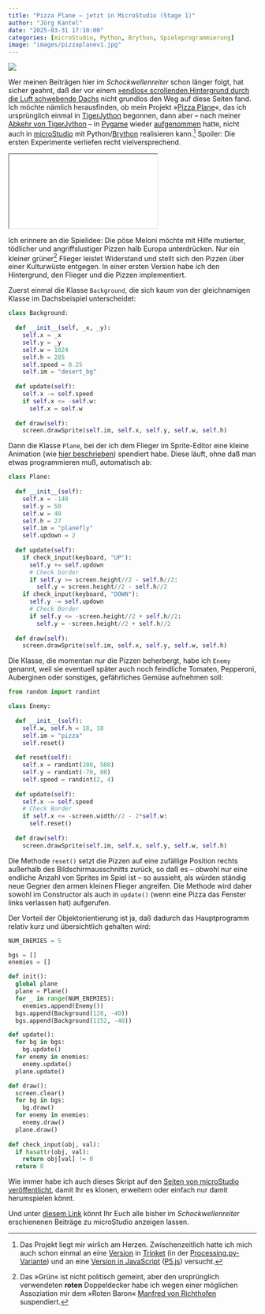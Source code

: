 ```yaml
---
title: "Pizza Plane – jetzt in MicroStudio (Stage 1)"
author: "Jörg Kantel"
date: "2025-03-31 17:10:00"
categories: [microStudio, Python, Brython, Spieleprogrammierung]
image: "images/pizzaplanev1.jpg"
---
```


[![](images/pizzaplanev1-b.jpg)](https://www.flickr.com/photos/schockwellenreiter/54412341755/)

Wer meinen Beiträgen hier im *Schockwellenreiter* schon länger folgt, hat sicher geahnt, daß der vor einem [»endlos« scrollenden Hintergrund durch die Luft schwebende Dachs](https://kantel.github.io/posts/2025032501_seamless_scrolling_desert/) nicht grundlos den Weg auf diese Seiten fand. Ich möchte nämlich herausfinden, ob mein Projekt »[Pizza Plane](http://blog.schockwellenreiter.de/2022/10/2022101502.html)«, das ich ursprünglich einmal in [TigerJython](http://cognitiones.kantel-chaos-team.de/programmierung/python/tigerjython.html) begonnen, dann aber -- nach meiner [Abkehr von TigerJython](http://blog.schockwellenreiter.de/2022/10/2022103001.html) -- in [Pygame](http://cognitiones.kantel-chaos-team.de/multimedia/spieleprogrammierung/pygame.html) wieder [aufgenommen](https://kantel.github.io/posts/2023010102_pizzaplane4/) hatte, nicht auch in [microStudio](http://cognitiones.kantel-chaos-team.de/multimedia/spieleprogrammierung/microstudio.html) mit Python/[Brython](http://cognitiones.kantel-chaos-team.de/programmierung/python/brython.html) realisieren kann.[^1] Spoiler: Die ersten Experimente verliefen recht vielversprechend.

[^1]: Das Projekt liegt mir wirlich am Herzen. Zwischenzeitlich hatte ich mich auch schon einmal an eine [Version](https://kantel.github.io/posts/2023032602_pizza_plane_with_pizzas/) in [Trinket](http://cognitiones.kantel-chaos-team.de/programmierung/python/trinket.html) (in der [Processing.py-Variante](https://kantel.github.io/posts/2023021601_my_first_trinket/)) und an eine [Version in JavaScript](https://kantel.github.io/posts/2024012902_pizzaplane_3/) ([P5.js](http://cognitiones.kantel-chaos-team.de/programmierung/creativecoding/processing/p5js.html)) versucht.

<iframe src="pizzaplanev1/index.html" class="if16_9" name="Pzza Plane (v1)"></iframe>

Ich erinnere an die Spielidee: Die pöse Meloni möchte mit Hilfe mutierter, tödlicher und angriffslustiger Pizzen halb Europa unterdrücken. Nur ein kleiner grüner[^2] Flieger leistet Widerstand und stellt sich den Pizzen über einer Kulturwüste entgegen. In einer ersten Version habe ich den Hintergrund, den Flieger und die Pizzen implementiert.

[^2]: Das »Grün« ist nicht politisch gemeint, aber den ursprünglich verwendeten **roten** Doppeldecker habe ich wegen einer möglichen Assoziation mir dem »Roten Baron« [Manfred von Richthofen](https://de.wikipedia.org/wiki/Manfred_von_Richthofen) suspendiert.

Zuerst einmal die Klasse `Background`, die sich kaum von der gleichnamigen Klasse im Dachsbeispiel unterscheidet:

~~~python
class Background:
  
  def __init__(self, _x, _y):
    self.x = _x
    self.y = _y
    self.w = 1024
    self.h = 285
    self.speed = 0.25
    self.im = "desert_bg"
    
  def update(self):
    self.x -= self.speed
    if self.x <= -self.w:
      self.x = self.w
      
  def draw(self):
    screen.drawSprite(self.im, self.x, self.y, self.w, self.h)
~~~

Dann die Klasse `Plane`, bei der ich dem Flieger im Sprite-Editor eine kleine Animation (wie [hier beschrieben](https://kantel.github.io/posts/2025032401_microstudio_anim_sprites/)) spendiert habe. Diese läuft, ohne daß man etwas programmieren muß, automatisch ab:

~~~python
class Plane:
  
  def __init__(self):
    self.x = -140
    self.y = 50
    self.w = 40
    self.h = 27
    self.im = "planefly"
    self.updown = 2
    
  def update(self):
    if check_input(keyboard, "UP"):
      self.y += self.updown
      # Check border
      if self.y >= screen.height//2 - self.h//2:
        self.y = screen.height//2 - self.h//2
    if check_input(keyboard, "DOWN"):
      self.y -= self.updown
      # Check Border
      if self.y <= -screen.height//2 + self.h//2:
        self.y = -screen.height//2 + self.h//2
    
  def draw(self):
    screen.drawSprite(self.im, self.x, self.y, self.w, self.h)
~~~

Die Klasse, die momentan nur die Pizzen beherbergt, habe ich `Enemy` genannt, weil sie eventuell später auch noch feindliche Tomaten, Pepperoni, Auberginen oder sonstiges, gefährliches Gemüse aufnehmen soll:

~~~python
from random import randint

class Enemy:
  
  def __init__(self):
    self.w, self.h = 18, 18
    self.im = "pizza"
    self.reset()
    
  def reset(self):
    self.x = randint(200, 500)
    self.y = randint(-70, 80)
    self.speed = randint(2, 4)
    
  def update(self):
    self.x -= self.speed
    # Check Border
    if self.x <= -screen.width//2 - 2*self.w:
      self.reset()
      
  def draw(self):
    screen.drawSprite(self.im, self.x, self.y, self.w, self.h)
~~~

Die Methode `reset()` setzt die Pizzen auf eine zufällige Position rechts außerhalb des Bildschirmausschnitts zurück, so daß es -- obwohl nur eine endliche Anzahl von Sprites im Spiel ist -- so aussieht, als würden ständig neue Gegner den armen kleinen Flieger angreifen. Die Methode wird daher sowohl im Constructor als auch in `update()` (wenn eine Pizza das Fenster links verlassen hat) aufgerufen.

Der Vorteil der Objektorientierung ist ja, daß dadurch das Hauptprogramm relativ kurz und übersichtlich gehalten wird:

~~~python
NUM_ENEMIES = 5

bgs = []
enemies = []

def init():
  global plane
  plane = Plane()
  for _ in range(NUM_ENEMIES):
    enemies.append(Enemy())
  bgs.append(Background(128, -40))
  bgs.append(Background(1152, -40))

def update():
  for bg in bgs:
    bg.update()
  for enemy in enemies:
    enemy.update()
  plane.update()

def draw():
  screen.clear()
  for bg in bgs:
    bg.draw()
  for enemy in enemies:
    enemy.draw()
  plane.draw()
  
def check_input(obj, val):
  if hasattr(obj, val):
    return obj[val] != 0
  return 0
~~~

Wie immer habe ich auch dieses Skript auf den [Seiten von microStudio veröffentlicht](https://microstudio.io/i/kantel/pizzaplanev1/), damit Ihr es klonen, erweitern oder einfach nur damit herumspielen könnt.

Und unter [diesem Link](https://kantel.github.io/#category=microStudio) könnt Ihr Euch alle bisher im *Schockwellenreiter* erschienenen Beiträge zu microStudio anzeigen lassen.